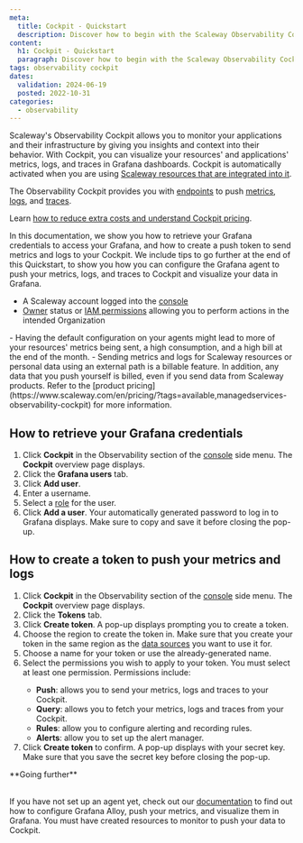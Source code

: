```yaml
---
meta:
  title: Cockpit - Quickstart
  description: Discover how to begin with the Scaleway Observability Cockpit. Learn to set up Grafana credentials, create push tokens, and leverage Grafana agents for monitoring metrics, logs, and traces.
content:
  h1: Cockpit - Quickstart
  paragraph: Discover how to begin with the Scaleway Observability Cockpit. Learn to set up Grafana credentials, create push tokens, and leverage Grafana agents for monitoring metrics, logs, and traces.
tags: observability cockpit
dates:
  validation: 2024-06-19
  posted: 2022-10-31
categories:
  - observability
---
```


Scaleway's Observability Cockpit allows you to monitor your applications and their infrastructure by giving you insights and context into their behavior. With Cockpit, you can visualize your resources' and applications' metrics, logs, and traces in Grafana dashboards. Cockpit is automatically activated when you are using [Scaleway resources that are integrated into it](/observability/cockpit/reference-content/cockpit-limitations/#product-integration-into-cockpit).

The Observability Cockpit provides you with [endpoints](/observability/cockpit/concepts/#endpoints) to push [metrics](/observability/cockpit/concepts/#metric), [logs](/observability/cockpit/concepts/#logs), and [traces](/observability/cockpit/concepts/#traces).

Learn [how to reduce extra costs and understand Cockpit pricing](/observability/cockpit/reference-content/understanding-cockpit-usage/).

In this documentation, we show you how to retrieve your Grafana credentials to access your Grafana, and how to create a push token to send metrics and logs to your Cockpit. We include tips to go further at the end of this Quickstart, to show you how you can configure the Grafana agent to push your metrics, logs, and traces to Cockpit and visualize your data in Grafana.

<Macro id="requirements" />

  - A Scaleway account logged into the [console](https://console.scaleway.com)
  - [Owner](/identity-and-access-management/iam/concepts/#owner) status or [IAM permissions](/identity-and-access-management/iam/concepts/#permission) allowing you to perform actions in the intended Organization

<Message type="important">
 - Having the default configuration on your agents might lead to more of your resources' metrics being sent, a high consumption, and a high bill at the end of the month.
 - Sending metrics and logs for Scaleway resources or personal data using an external path is a billable feature. In addition, any data that you push yourself is billed, even if you send data from Scaleway products. Refer to the [product pricing](https://www.scaleway.com/en/pricing/?tags=available,managedservices-observability-cockpit) for more information.
</Message>

## How to retrieve your Grafana credentials

1. Click **Cockpit** in the Observability section of the [console](https://console.scaleway.com/) side menu. The **Cockpit** overview page displays.
2. Click the **Grafana users** tab.
3. Click **Add user**.
4. Enter a username.
5. Select a [role](/observability/cockpit/concepts/#grafana-users/) for the user.
6. Click **Add a user**. Your automatically generated password to log in to Grafana displays. Make sure to copy and save it before closing the pop-up.

## How to create a token to push your metrics and logs

1. Click **Cockpit** in the Observability section of the [console](https://console.scaleway.com/) side menu. The **Cockpit** overview page displays.
2. Click the **Tokens** tab.
3. Click **Create token**. A pop-up displays prompting you to create a token.
4. Choose the region to create the token in.
    <Message type="important">
     Make sure that you create your token in the same region as the [data sources](/observability/cockpit/concepts/#data-sources) you want to use it for.
    </Message>
5. Choose a name for your token or use the already-generated name.
6. Select the permissions you wish to apply to your token.
    <Message type="important">
    You must select at least one permission.
    Permissions include:
    - **Push**: allows you to send your metrics, logs and traces to your Cockpit.
    - **Query**: allows you to fetch your metrics, logs and traces from your Cockpit.
    - **Rules**: allow you to configure alerting and recording rules.
    - **Alerts**: allow you to set up the alert manager.
    </Message>
7. Click **Create token** to confirm. A pop-up displays with your secret key. Make sure that you save the secret key before closing the pop-up.

<Message type="">
**Going further** <br /><br />

  If you have not set up an agent yet, check out our [documentation](/observability/cockpit/how-to/send-metrics-with-grafana-alloy/) to find out how to configure Grafana Alloy, push your metrics, and visualize them in Grafana.
  You must have created resources to monitor to push your data to Cockpit.
</Message>


